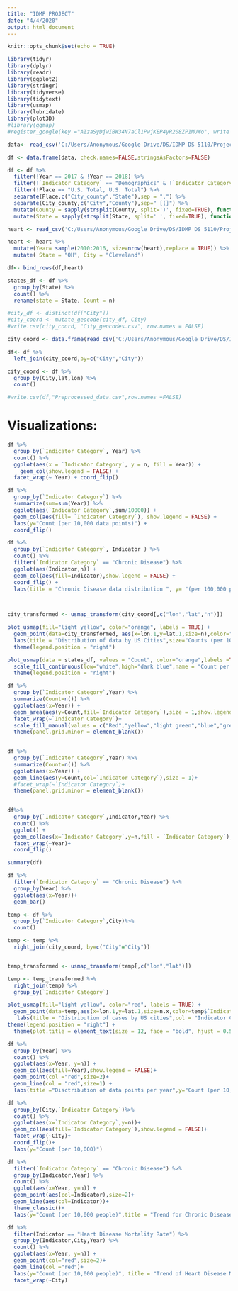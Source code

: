 ```yaml
---
title: "IDMP PROJECT"
date: "4/4/2020"
output: html_document
---
```


```r
knitr::opts_chunk$set(echo = TRUE)
```

```r
library(tidyr)
library(dplyr)
library(readr)
library(ggplot2)
library(stringr)
library(tidyverse)
library(tidytext)
library(usmap)
library(lubridate)
library(plot3D)
#library(ggmap)
#register_google(key ="AIzaSyDjwIBW34N7aCl1PwjKEP4yR208ZP1MUWo", write =TRUE)
```


```r

data<- read_csv('C:/Users/Anonymous/Google Drive/DS/IDMP DS 5110/Project/BCHI-dataset_2019-03-04.csv')

df <- data.frame(data, check.names=FALSE,stringsAsFactors=FALSE)

df <- df %>%
  filter(!Year == 2017 & !Year == 2018) %>%
  filter(!`Indicator Category` == "Demographics" & !`Indicator Category` =="Social and Economic Factors") %>%
  filter(!Place == "U.S. Total, U.S. Total") %>%
  separate(Place,c("City_county","State"),sep = ",") %>%
  separate(City_county,c("City","County"),sep=" [(]") %>%
  mutate(County = sapply(strsplit(County, split=')', fixed=TRUE), function(x) (x[1]))) %>%
  mutate(State = sapply(strsplit(State, split=' ', fixed=TRUE), function(x) (x[2])))

heart <- read_csv('C:/Users/Anonymous/Google Drive/DS/IDMP DS 5110/Project/heart.csv')

heart <- heart %>%
  mutate(Year= sample(2010:2016, size=nrow(heart),replace = TRUE)) %>%
  mutate( State = "OH", City = "Cleveland")

df<- bind_rows(df,heart)

states_df <- df %>%
  group_by(State) %>%
  count() %>%
  rename(state = State, Count = n)

#city_df <- distinct(df["City"])
#city_coord <- mutate_geocode(city_df, City)
#write.csv(city_coord, "City_geocodes.csv", row.names = FALSE)

city_coord <- data.frame(read_csv('C:/Users/Anonymous/Google Drive/DS/IDMP DS 5110/Project/City_geocodes.csv'))

df<- df %>%
  left_join(city_coord,by=c("City","City"))

city_coord <- df %>%
  group_by(City,lat,lon) %>%
  count() 

#write.csv(df,"Preprocessed_data.csv",row.names =FALSE)

```

# Visualizations:


```r
df %>%
  group_by(`Indicator Category`, Year) %>%
  count() %>%
  ggplot(aes(x = `Indicator Category`, y = n, fill = Year)) + 
	geom_col(show.legend = FALSE) + 
  facet_wrap(~ Year) + coord_flip()

```



```r

df %>%
  group_by(`Indicator Category`) %>%
  summarize(sum=sum(Year)) %>%
  ggplot(aes(`Indicator Category`,sum/10000)) +
  geom_col(aes(fill= `Indicator Category`), show.legend = FALSE) +
  labs(y="Count (per 10,000 data points)") +
  coord_flip()

```


```r
df %>%
  group_by(`Indicator Category`, Indicator ) %>%
  count() %>%
  filter(`Indicator Category` == "Chronic Disease") %>%
  ggplot(aes(Indicator,n)) + 
  geom_col(aes(fill=Indicator),show.legend = FALSE) + 
  coord_flip() +
  labs(title = "Chronic Disease data distribution ", y= "(per 100,000 people)")

    
```

```r

city_transformed <- usmap_transform(city_coord[,c("lon","lat","n")])  

plot_usmap(fill="light yellow", color="orange", labels = TRUE) +
  geom_point(data=city_transformed, aes(x=lon.1,y=lat.1,size=n),color="magenta",alpha=0.5) +
  labs(title = "Distribution of data by US Cities",size="Counts (per 10,000 data points)") +
  theme(legend.position = "right")

```

```r



plot_usmap(data = states_df, values = "Count", color="orange",labels =TRUE) +
  scale_fill_continuous(low="white",high="dark blue",name = "Count per state ", label = scales::comma) +
  theme(legend.position = "right")

```

```r

df %>%
  group_by(`Indicator Category`,Year) %>%
  summarize(Count=n()) %>%
  ggplot(aes(x=Year)) +
  geom_area(aes(y=Count,fill=`Indicator Category`),size = 1,show.legend = FALSE,alpha =0.5)+
  facet_wrap(~`Indicator Category`)+
  scale_fill_manual(values = c("Red","yellow","light green","blue","green","brown","orange","magenta","cyan","purple","light blue"))+
  theme(panel.grid.minor = element_blank()) 
  
```

```r

df %>%
  group_by(`Indicator Category`,Year) %>%
  summarize(Count=n()) %>%
  ggplot(aes(x=Year)) +
  geom_line(aes(y=Count,col=`Indicator Category`),size = 1)+
  #facet_wrap(~`Indicator Category`)+
  theme(panel.grid.minor = element_blank()) 
  
```
                        
```r
df%>%
  group_by(`Indicator Category`,Indicator,Year) %>%
  count() %>%
  ggplot() +
  geom_col(aes(x=`Indicator Category`,y=n,fill = `Indicator Category`),show.legend = FALSE)+
  facet_wrap(~Year)+
  coord_flip()

```


```r

summary(df)

```


```r

df %>%
  filter(`Indicator Category` == "Chronic Disease") %>%
  group_by(Year) %>%
  ggplot(aes(x=Year))+
  geom_bar()

```


```r

temp <- df %>%
  group_by(`Indicator Category`,City)%>%
  count()

temp <- temp %>%
  right_join(city_coord, by=c("City"="City"))


temp_transformed <- usmap_transform(temp[,c("lon","lat")])  

temp <- temp_transformed %>%
  right_join(temp) %>%
  group_by(`Indicator Category`)

plot_usmap(fill="light yellow", color="red", labels = TRUE) +
  geom_point(data=temp,aes(x=lon.1,y=lat.1,size=n.x,color=temp$`Indicator Category`)) +
   labs(title = "Distribution of cases by US cities",col = "Indicator Category",size="Counts") +
theme(legend.position = "right") +
  theme(plot.title = element_text(size = 12, face = "bold", hjust = 0.5))


```


```r
df %>%
  group_by(Year) %>%
  count() %>%
  ggplot(aes(x=Year, y=n)) +
  geom_col(aes(fill=Year),show.legend = FALSE)+
  geom_point(col ="red",size=2)+
  geom_line(col = "red",size=1) +
  labs(title ="Disctribution of data points per year",y="Count (per 10,000 data points)")

```


```r

df %>%
  group_by(City,`Indicator Category`)%>%
  count() %>%
  ggplot(aes(x=`Indicator Category`,y=n))+
  geom_col(aes(fill=`Indicator Category`),show.legend = FALSE)+
  facet_wrap(~City)+
  coord_flip()+
  labs(y="Count (per 10,000)")
```


```r

df %>%
  filter(`Indicator Category` == "Chronic Disease") %>%
  group_by(Indicator,Year) %>%
  count() %>%
  ggplot(aes(x=Year, y=n)) +
  geom_point(aes(col=Indicator),size=2)+
  geom_line(aes(col=Indicator))+
  theme_classic()+
  labs(y="Count (per 10,000 people)",title = "Trend for Chronic Disease Indicators")

```


```r
df %>%
  filter(Indicator == "Heart Disease Mortality Rate") %>%
  group_by(Indicator,City,Year) %>%
  count() %>%
  ggplot(aes(x=Year, y=n)) +
  geom_point(col="red",size=2)+
  geom_line(col ="red")+
  labs(y="Count (per 10,000 people)", title = "Trend of Heart Disease Mortality rate over the Years") +
  facet_wrap(~City)


  

```